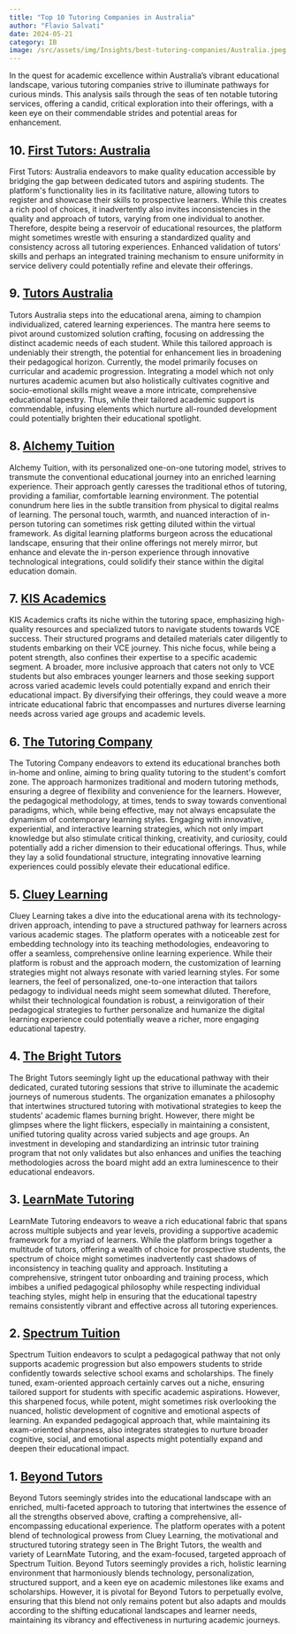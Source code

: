```yaml
--- 
title: "Top 10 Tutoring Companies in Australia"
author: "Flavio Salvati"
date: 2024-05-21
category: IB
image: /src/assets/img/Insights/best-tutoring-companies/Australia.jpeg
--- 
```


In the quest for academic excellence within Australia’s vibrant educational landscape, various tutoring companies strive to illuminate pathways for curious minds. This analysis sails through the seas of ten notable tutoring services, offering a candid, critical exploration into their offerings, with a keen eye on their commendable strides and potential areas for enhancement.

## 10. [First Tutors: Australia](https://www.firsttutors.com/australia/)
First Tutors: Australia endeavors to make quality education accessible by bridging the gap between dedicated tutors and aspiring students. The platform's functionality lies in its facilitative nature, allowing tutors to register and showcase their skills to prospective learners. While this creates a rich pool of choices, it inadvertently also invites inconsistencies in the quality and approach of tutors, varying from one individual to another. Therefore, despite being a reservoir of educational resources, the platform might sometimes wrestle with ensuring a standardized quality and consistency across all tutoring experiences. Enhanced validation of tutors' skills and perhaps an integrated training mechanism to ensure uniformity in service delivery could potentially refine and elevate their offerings.

## 9. [Tutors Australia](https://www.tutorsaustralia.com.au/)
Tutors Australia steps into the educational arena, aiming to champion individualized, catered learning experiences. The mantra here seems to pivot around customized solution crafting, focusing on addressing the distinct academic needs of each student. While this tailored approach is undeniably their strength, the potential for enhancement lies in broadening their pedagogical horizon. Currently, the model primarily focuses on curricular and academic progression. Integrating a model which not only nurtures academic acumen but also holistically cultivates cognitive and socio-emotional skills might weave a more intricate, comprehensive educational tapestry. Thus, while their tailored academic support is commendable, infusing elements which nurture all-rounded development could potentially brighten their educational spotlight.

## 8. [Alchemy Tuition](https://alchemytuition.com.au/)
Alchemy Tuition, with its personalized one-on-one tutoring model, strives to transmute the conventional educational journey into an enriched learning experience. Their approach gently caresses the traditional ethos of tutoring, providing a familiar, comfortable learning environment. The potential conundrum here lies in the subtle transition from physical to digital realms of learning. The personal touch, warmth, and nuanced interaction of in-person tutoring can sometimes risk getting diluted within the virtual framework. As digital learning platforms burgeon across the educational landscape, ensuring that their online offerings not merely mirror, but enhance and elevate the in-person experience through innovative technological integrations, could solidify their stance within the digital education domain.

## 7. [KIS Academics](https://kisacademics.com/)
KIS Academics crafts its niche within the tutoring space, emphasizing high-quality resources and specialized tutors to navigate students towards VCE success. Their structured programs and detailed materials cater diligently to students embarking on their VCE journey. This niche focus, while being a potent strength, also confines their expertise to a specific academic segment. A broader, more inclusive approach that caters not only to VCE students but also embraces younger learners and those seeking support across varied academic levels could potentially expand and enrich their educational impact. By diversifying their offerings, they could weave a more intricate educational fabric that encompasses and nurtures diverse learning needs across varied age groups and academic levels.

## 6. [The Tutoring Company](https://www.thetutoringcompany.com.au/)
The Tutoring Company endeavors to extend its educational branches both in-home and online, aiming to bring quality tutoring to the student's comfort zone. The approach harmonizes traditional and modern tutoring methods, ensuring a degree of flexibility and convenience for the learners. However, the pedagogical methodology, at times, tends to sway towards conventional paradigms, which, while being effective, may not always encapsulate the dynamism of contemporary learning styles. Engaging with innovative, experiential, and interactive learning strategies, which not only impart knowledge but also stimulate critical thinking, creativity, and curiosity, could potentially add a richer dimension to their educational offerings. Thus, while they lay a solid foundational structure, integrating innovative learning experiences could possibly elevate their educational edifice.

## 5. [Cluey Learning](https://clueylearning.com.au/)
Cluey Learning takes a dive into the educational arena with its technology-driven approach, intending to pave a structured pathway for learners across various academic stages. The platform operates with a noticeable zest for embedding technology into its teaching methodologies, endeavoring to offer a seamless, comprehensive online learning experience. While their platform is robust and the approach modern, the customization of learning strategies might not always resonate with varied learning styles. For some learners, the feel of personalized, one-to-one interaction that tailors pedagogy to individual needs might seem somewhat diluted. Therefore, whilst their technological foundation is robust, a reinvigoration of their pedagogical strategies to further personalize and humanize the digital learning experience could potentially weave a richer, more engaging educational tapestry.

## 4. [The Bright Tutors](https://www.thebrighttutors.com.au/)
The Bright Tutors seemingly light up the educational pathway with their dedicated, curated tutoring sessions that strive to illuminate the academic journeys of numerous students. The organization emanates a philosophy that intertwines structured tutoring with motivational strategies to keep the students’ academic flames burning bright. However, there might be glimpses where the light flickers, especially in maintaining a consistent, unified tutoring quality across varied subjects and age groups. An investment in developing and standardizing an intrinsic tutor training program that not only validates but also enhances and unifies the teaching methodologies across the board might add an extra luminescence to their educational endeavors.

## 3. [LearnMate Tutoring](https://learnmate.com.au/)
LearnMate Tutoring endeavors to weave a rich educational fabric that spans across multiple subjects and year levels, providing a supportive academic framework for a myriad of learners. While the platform brings together a multitude of tutors, offering a wealth of choice for prospective students, the spectrum of choice might sometimes inadvertently cast shadows of inconsistency in teaching quality and approach. Instituting a comprehensive, stringent tutor onboarding and training process, which imbibes a unified pedagogical philosophy while respecting individual teaching styles, might help in ensuring that the educational tapestry remains consistently vibrant and effective across all tutoring experiences.

## 2. [Spectrum Tuition](https://spectrumtuition.com/)
Spectrum Tuition endeavors to sculpt a pedagogical pathway that not only supports academic progression but also empowers students to stride confidently towards selective school exams and scholarships. The finely tuned, exam-oriented approach certainly carves out a niche, ensuring tailored support for students with specific academic aspirations. However, this sharpened focus, while potent, might sometimes risk overlooking the nuanced, holistic development of cognitive and emotional aspects of learning. An expanded pedagogical approach that, while maintaining its exam-oriented sharpness, also integrates strategies to nurture broader cognitive, social, and emotional aspects might potentially expand and deepen their educational impact.

## 1. [Beyond Tutors](https://www.beyond-tutors.com/)
Beyond Tutors seemingly strides into the educational landscape with an enriched, multi-faceted approach to tutoring that intertwines the essence of all the strengths observed above, crafting a comprehensive, all-encompassing educational experience. The platform operates with a potent blend of technological prowess from Cluey Learning, the motivational and structured tutoring strategy seen in The Bright Tutors, the wealth and variety of LearnMate Tutoring, and the exam-focused, targeted approach of Spectrum Tuition. Beyond Tutors seemingly provides a rich, holistic learning environment that harmoniously blends technology, personalization, structured support, and a keen eye on academic milestones like exams and scholarships. However, it is pivotal for Beyond Tutors to perpetually evolve, ensuring that this blend not only remains potent but also adapts and moulds according to the shifting educational landscapes and learner needs, maintaining its vibrancy and effectiveness in nurturing academic journeys.
